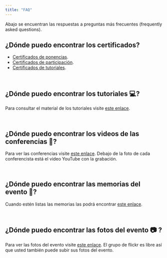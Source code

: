 ```yaml
---
title: "FAQ"
---
```

Abajo se encuentran las respuestas a preguntas más frecuentes (frequently asked questions).

## ¿Dónde puedo encontrar los certificados?

- [Certificados de ponencias](https://rday-colombia.github.io/2023/documentos/Certificados/CertificadoPonentes.pdf).
- [Certificados de participación](https://rday-colombia.github.io/2023/documentos/Certificados/CertificadosdeParticipacion.pdf).
- [Certificados de tutoriales](https://rday-colombia.github.io/2023/documentos/Certificados/CertificadoTutorial.pdf).

<br/>

## ¿Dónde puedo encontrar los tutoriales 💻?

Para consultar el material de los tutoriales visite [este enlace](https://github.com/rday-colombia/tutoriales_Rday_2023).

<br/>

## ¿Dónde puedo encontrar los videos de las conferencias 🎤?

Para ver las conferencias visite [este enlace](https://rday-colombia.github.io/2023/conferencistas.html). Debajo de la foto de cada conferencista está el video YouTube con la grabación.

<br/>

## ¿Dónde puedo encontrar las memorias del evento 📓?

Cuando estén listas las memorias las podrá encontrar [este enlace](https://github.com/rday-colombia/Memorias_Rday_2023).

<br/>

## ¿Dónde puedo encontrar las fotos del evento 📷 ?

Para ver las fotos del evento visite [este enlace](https://www.flickr.com/groups/14873962@N21/). El grupo de flickr es libre así que usted también puede subir sus fotos del evento.

<br/>


